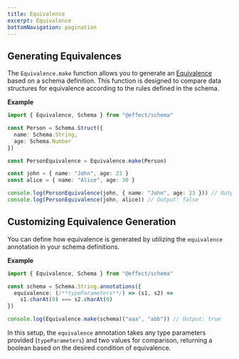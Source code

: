 ```yaml
---
title: Equivalence
excerpt: Equivalence
bottomNavigation: pagination
---
```


## Generating Equivalences

The `Equivalence.make` function allows you to generate an [Equivalence](https://effect-ts.github.io/effect/schema/Equivalence.ts.html) based on a schema definition.
This function is designed to compare data structures for equivalence according to the rules defined in the schema.

**Example**

```ts twoslash
import { Equivalence, Schema } from "@effect/schema"

const Person = Schema.Struct({
  name: Schema.String,
  age: Schema.Number
})

const PersonEquivalence = Equivalence.make(Person)

const john = { name: "John", age: 23 }
const alice = { name: "Alice", age: 30 }

console.log(PersonEquivalence(john, { name: "John", age: 23 })) // Output: true
console.log(PersonEquivalence(john, alice)) // Output: false
```

## Customizing Equivalence Generation

You can define how equivalence is generated by utilizing the `equivalence` annotation in your schema definitions.

**Example**

```ts twoslash
import { Equivalence, Schema } from "@effect/schema"

const schema = Schema.String.annotations({
  equivalence: (/**typeParameters**/) => (s1, s2) =>
    s1.charAt(0) === s2.charAt(0)
})

console.log(Equivalence.make(schema)("aaa", "abb")) // Output: true
```

In this setup, the `equivalence` annotation takes any type parameters provided (`typeParameters`) and two values for comparison, returning a boolean based on the desired condition of equivalence.
